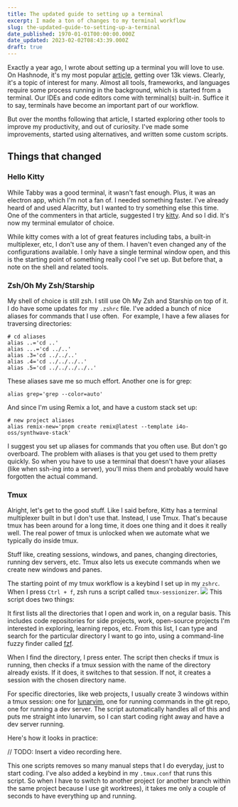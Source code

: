 ```yaml
---
title: The updated guide to setting up a terminal
excerpt: I made a ton of changes to my terminal workflow
slug: the-updated-guide-to-setting-up-a-terminal
date_published: 1970-01-01T00:00:00.000Z
date_updated: 2023-02-02T08:43:39.000Z
draft: true
---
```


Exactly a year ago, I wrote about setting up a terminal you will love to use. On Hashnode, it's my most popular [article](https://ilango.hashnode.dev/setting-up-a-terminal-you-will-love-to-use), getting over 13k views. Clearly, it's a topic of interest for many. Almost all tools, frameworks, and languages require some process running in the background, which is started from a terminal. Our IDEs and code editors come with terminal(s) built-in. Suffice it to say, terminals have become an important part of our workflow.

But over the months following that article, I started exploring other tools to improve my productivity, and out of curiosity. I've made some improvements, started using alternatives, and written some custom scripts.

## Things that changed

### Hello Kitty

While Tabby was a good terminal, it wasn't fast enough. Plus, it was an electron app, which I'm not a fan of. I needed something faster. I've already heard of and used Alacritty, but I wanted to try something else this time. One of the commenters in that article, suggested I try [kitty](https://sw.kovidgoyal.net/kitty/). And so I did. It's now my terminal emulator of choice.

While kitty comes with a lot of great features including tabs, a built-in multiplexer, etc, I don't use any of them. I haven't even changed any of the configurations available. I only have a single terminal window open, and this is the starting point of something really cool I've set up. But before that, a note on the shell and related tools.

### Zsh/Oh My Zsh/Starship

My shell of choice is still zsh. I still use Oh My Zsh and Starship on top of it. I do have some updates for my `.zshrc` file. I've added a bunch of nice aliases for commands that I use often.  For example, I have a few aliases for traversing directories:

    # cd aliases
    alias ..='cd ..'
    alias ...='cd ../..'
    alias .3='cd ../../..'
    alias .4='cd ../../../..'
    alias .5='cd ../../../../..'

These aliases save me so much effort. Another one is for grep:

    alias grep='grep --color=auto'

And since I'm using Remix a lot, and have a custom stack set up:

    # new project aliases
    alias remix-new='pnpm create remix@latest --template i4o-oss/synthwave-stack'

I suggest you set up aliases for commands that you often use. But don't go overboard. The problem with aliases is that you get used to them pretty quickly. So when you have to use a terminal that doesn't have your aliases (like when ssh-ing into a server), you'll miss them and probably would have forgotten the actual command.

### Tmux

Alright, let's get to the good stuff. Like I said before, Kitty has a terminal multiplexer built in but I don't use that. Instead, I use Tmux. That's because tmux has been around for a long time, it does one thing and it does it really well. The real power of tmux is unlocked when we automate what we typically do inside tmux.

Stuff like, creating sessions, windows, and panes, changing directories, running dev servers, etc. Tmux also lets us execute commands when we create new windows and panes.

The starting point of my tmux workflow is a keybind I set up in my `zshrc`. When I press `Ctrl + f`, zsh runs a script called `tmux-sessionizer`.
![](__GHOST_URL__/content/images/2023/02/tmux-sessionizer-keybind.png)
This script does two things:

It first lists all the directories that I open and work in, on a regular basis. This includes code repositories for side projects, work, open-source projects I'm interested in exploring, learning repos, etc. From this list, I can type and search for the particular directory I want to go into, using a command-line fuzzy finder called [fzf](https://github.com/junegunn/fzf).

When I find the directory, I press enter. The script then checks if tmux is running, then checks if a tmux session with the name of the directory already exists. If it does, it switches to that session. If not, it creates a session with the chosen directory name.

For specific directories, like web projects, I usually create 3 windows within a tmux session: one for [lunarvim](https://www.lunarvim.org/), one for running commands in the git repo, one for running a dev server. The script automatically handles all of this and puts me straight into lunarvim, so I can start coding right away and have a dev server running.

Here's how it looks in practice:

// TODO: Insert a video recording here.

This one scripts removes so many manual steps that I do everyday, just to start coding. I've also added a keybind in my `.tmux.conf` that runs this script. So when I have to switch to another project (or another branch within the same project because I use git worktrees), it takes me only a couple of seconds to have everything up and running.
